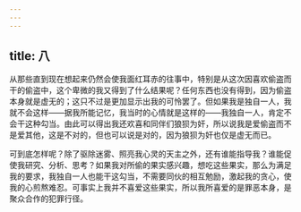 ```yaml
---
---
---
```

title: 八
---

从那些直到现在想起来仍然会使我面红耳赤的往事中，特别是从这次因喜欢偷盗而干的偷盗中，这个卑微的我又得到了什么结果呢？任何东西也没有得到，因为偷盗本身就是虚无的；这只不过是更加显示出我的可怜罢了。但如果我是独自一人，我就不会这样——据我所能记忆，我当时的心情就是这样的——我独自一人，肯定不会干这种勾当。由此可以得出我还欢喜和同伴们狼狈为奸，所以说我是爱偷盗而不是爱其他，这是不对的，但也可以说是对的，因为狼狈为奸也仅是虚无而已。

可到底怎样呢？除了驱除迷雾、照亮我心灵的天主之外，还有谁能指导我？谁能促使我研究、分析、思考？如果我对所偷的果实感兴趣，想吃这些果实，那么为满足我的要求，我独自一人也能干这勾当，不需要同伙的相互勉励，激起我的贪心，使我的心煎熬难忍。可事实上我并不喜爱这些果实，所以我所喜爱的是罪恶本身，是聚众合作的犯罪行径。